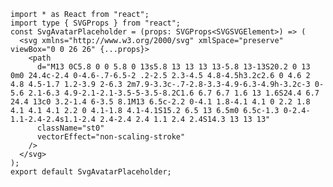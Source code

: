 ```tsx
import * as React from "react";
import type { SVGProps } from "react";
const SvgAvatarPlaceholder = (props: SVGProps<SVGSVGElement>) => (
  <svg xmlns="http://www.w3.org/2000/svg" xmlSpace="preserve" viewBox="0 0 26 26" {...props}>
    <path
      d="M13 0C5.8 0 0 5.8 0 13s5.8 13 13 13 13-5.8 13-13S20.2 0 13 0m0 24.4c-2.4 0-4.6-.7-6.5-2 .2-2.5 2.3-4.5 4.8-4.5h3.2c2.6 0 4.6 2 4.8 4.5-1.7 1.2-3.9 2-6.3 2m7.9-3.3c-.7-2.8-3.3-4.9-6.3-4.9h-3.2c-3 0-5.6 2.1-6.3 4.9-2.1-2.1-3.5-5-3.5-8.2C1.6 6.7 6.7 1.6 13 1.6S24.4 6.7 24.4 13c0 3.2-1.4 6-3.5 8.1M13 6.5c-2.2 0-4.1 1.8-4.1 4.1 0 2.2 1.8 4.1 4.1 4.1 2.2 0 4.1-1.8 4.1-4.1S15.2 6.5 13 6.5m0 6.5c-1.3 0-2.4-1.1-2.4-2.4s1.1-2.4 2.4-2.4 2.4 1.1 2.4 2.4S14.3 13 13 13"
      className="st0"
      vectorEffect="non-scaling-stroke"
    />
  </svg>
);
export default SvgAvatarPlaceholder;

```